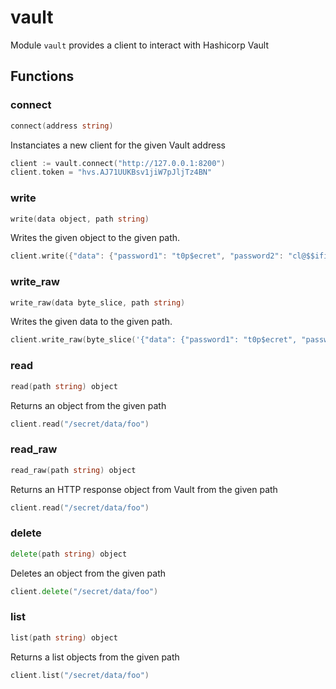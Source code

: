 # vault

Module `vault` provides a client to interact with Hashicorp Vault

## Functions

### connect

```go filename="Function signature"
connect(address string)
```

Instanciates a new client for the given Vault address

```go filename="Example"
client := vault.connect("http://127.0.0.1:8200")
client.token = "hvs.AJ71UUKBsv1jiW7pJljTz4BN"
```

### write

```go filename="Function signature"
write(data object, path string)
```

Writes the given object to the given path.

```go filename="Example"
client.write({"data": {"password1": "t0p$ecret", "password2": "cl@$$ified"}}, "/secret/data/foo")
```

### write_raw

```go filename="Function signature"
write_raw(data byte_slice, path string)
```

Writes the given data to the given path.

```go filename="Example"
client.write_raw(byte_slice('{"data": {"password1": "t0p$ecret", "password2": "cl@$$ified"}}'), "/secret/data/foo")
```

### read

```go filename="Function signature"
read(path string) object
```

Returns an object from the given path

```go filename="Example"
client.read("/secret/data/foo")
```

### read_raw

```go filename="Function signature"
read_raw(path string) object
```

Returns an HTTP response object from Vault from the given path

```go filename="Example"
client.read("/secret/data/foo")
```

### delete

```go filename="Function signature"
delete(path string) object
```

Deletes an object from the given path

```go filename="Example"
client.delete("/secret/data/foo")
```

### list

```go filename="Function signature"
list(path string) object
```

Returns a list objects from the given path

```go filename="Example"
client.list("/secret/data/foo")
```
